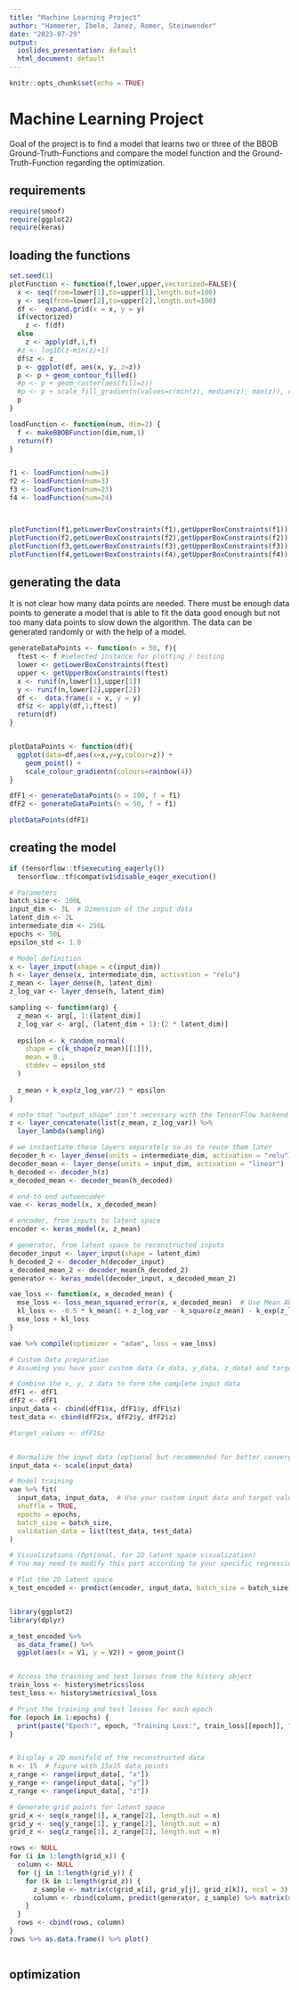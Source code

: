 ```yaml
---
title: "Machine Learning Project"
author: "Hammerer, Ibele, Janez, Romer, Steinwender"
date: "2023-07-29"
output:
  ioslides_presentation: default
  html_document: default
---
```


```r
knitr::opts_chunk$set(echo = TRUE)
```

# Machine Learning Project

Goal of the project is to find a model that learns two or three of the BBOB Ground-Truth-Functions and compare the model function and the Ground-Truth-Function regarding the optimization.

## requirements

```r
require(smoof)
require(ggplot2)
require(keras)
```

## loading the functions

```r
set.seed(1)
plotFunction <- function(f,lower,upper,vectorized=FALSE){
  x <- seq(from=lower[1],to=upper[1],length.out=100)
  y <- seq(from=lower[2],to=upper[2],length.out=100)
  df <-  expand.grid(x = x, y = y)
  if(vectorized)
    z <- f(df)
  else
    z <- apply(df,1,f)
  #z <- log10(z-min(z)+1)
  df$z <- z
  p <- ggplot(df, aes(x, y, z=z))
  p <- p + geom_contour_filled()
  #p <- p + geom_raster(aes(fill=z))
  #p <- p + scale_fill_gradientn(values=c(min(z), median(z), max(z)), colours=c("red","white","blue"))
  p
}

loadFunction <- function(num, dim=2) {
  f <- makeBBOBFunction(dim,num,1)
  return(f)
}


f1 <- loadFunction(num=1)
f2 <- loadFunction(num=3)
f3 <- loadFunction(num=23)
f4 <- loadFunction(num=24)



plotFunction(f1,getLowerBoxConstraints(f1),getUpperBoxConstraints(f1))
plotFunction(f2,getLowerBoxConstraints(f2),getUpperBoxConstraints(f2))
plotFunction(f3,getLowerBoxConstraints(f3),getUpperBoxConstraints(f3))
plotFunction(f4,getLowerBoxConstraints(f4),getUpperBoxConstraints(f4))

```

## generating the data

It is not clear how many data points are needed. There must be enough data points to generate a model that is able to fit the data good enough but not too many data points to slow down the algorithm. The data can be generated randomly or with the help of a model.

```r
generateDataPoints <- function(n = 50, f){
  ftest <- f #selected instance for plotting / testing
  lower <- getLowerBoxConstraints(ftest)
  upper <- getUpperBoxConstraints(ftest)
  x <- runif(n,lower[1],upper[1])
  y <- runif(n,lower[2],upper[2])
  df <-  data.frame(x = x, y = y)
  df$z <- apply(df,1,ftest)
  return(df)
}


plotDataPoints <- function(df){
  ggplot(data=df,aes(x=x,y=y,colour=z)) +
    geom_point() +
    scale_colour_gradientn(colours=rainbow(4))
}

dfF1 <- generateDataPoints(n = 100, f = f1)
dfF2 <- generateDataPoints(n = 50, f = f1)

plotDataPoints(dfF1)


```


## creating the model

```r

if (tensorflow::tf$executing_eagerly())
  tensorflow::tf$compat$v1$disable_eager_execution()

```


```r

# Parameters
batch_size <- 100L
input_dim <- 3L  # Dimension of the input data
latent_dim <- 2L
intermediate_dim <- 256L
epochs <- 50L
epsilon_std <- 1.0

# Model definition
x <- layer_input(shape = c(input_dim))
h <- layer_dense(x, intermediate_dim, activation = "relu")
z_mean <- layer_dense(h, latent_dim)
z_log_var <- layer_dense(h, latent_dim)

sampling <- function(arg) {
  z_mean <- arg[, 1:(latent_dim)]
  z_log_var <- arg[, (latent_dim + 1):(2 * latent_dim)]
  
  epsilon <- k_random_normal(
    shape = c(k_shape(z_mean)[[1]]), 
    mean = 0.,
    stddev = epsilon_std
  )
  
  z_mean + k_exp(z_log_var/2) * epsilon
}

# note that "output_shape" isn't necessary with the TensorFlow backend
z <- layer_concatenate(list(z_mean, z_log_var)) %>% 
  layer_lambda(sampling)

# we instantiate these layers separately so as to reuse them later
decoder_h <- layer_dense(units = intermediate_dim, activation = "relu")
decoder_mean <- layer_dense(units = input_dim, activation = "linear")  # Use 'linear' activation for regression
h_decoded <- decoder_h(z)
x_decoded_mean <- decoder_mean(h_decoded)

# end-to-end autoencoder
vae <- keras_model(x, x_decoded_mean)

# encoder, from inputs to latent space
encoder <- keras_model(x, z_mean)

# generator, from latent space to reconstructed inputs
decoder_input <- layer_input(shape = latent_dim)
h_decoded_2 <- decoder_h(decoder_input)
x_decoded_mean_2 <- decoder_mean(h_decoded_2)
generator <- keras_model(decoder_input, x_decoded_mean_2)

vae_loss <- function(x, x_decoded_mean) {
  mse_loss <- loss_mean_squared_error(x, x_decoded_mean)  # Use Mean Absolute Error for regression
  kl_loss <- -0.5 * k_mean(1 + z_log_var - k_square(z_mean) - k_exp(z_log_var), axis = -1L)
  mse_loss + kl_loss
}

vae %>% compile(optimizer = "adam", loss = vae_loss)

# Custom Data preparation
# Assuming you have your custom data (x_data, y_data, z_data) and target values (target_values)

# Combine the x, y, z data to form the complete input data
dfF1 <- dfF1
dfF2 <- dfF1
input_data <- cbind(dfF1$x, dfF1$y, dfF1$z)
test_data <- cbind(dfF2$x, dfF2$y, dfF2$z)

#target_values <- dfF1$z


# Normalize the input data (optional but recommended for better convergence)
input_data <- scale(input_data)

# Model training
vae %>% fit(
  input_data, input_data,  # Use your custom input data and target values
  shuffle = TRUE, 
  epochs = epochs, 
  batch_size = batch_size,
  validation_data = list(test_data, test_data)
)

# Visualizations (Optional, for 2D latent space visualization)
# You may need to modify this part according to your specific regression task.

# Plot the 2D latent space
x_test_encoded <- predict(encoder, input_data, batch_size = batch_size)


library(ggplot2)
library(dplyr)

x_test_encoded %>%
  as_data_frame() %>% 
  ggplot(aes(x = V1, y = V2)) + geom_point()


# Access the training and test losses from the history object
train_loss <- history$metrics$loss
test_loss <- history$metrics$val_loss

# Print the training and test losses for each epoch
for (epoch in 1:epochs) {
  print(paste("Epoch:", epoch, "Training Loss:", train_loss[[epoch]], "Test Loss:", test_loss[[epoch]]))
}


# Display a 2D manifold of the reconstructed data
n <- 15  # figure with 15x15 data points
x_range <- range(input_data[, "x"])
y_range <- range(input_data[, "y"])
z_range <- range(input_data[, "z"])

# Generate grid points for latent space
grid_x <- seq(x_range[1], x_range[2], length.out = n)
grid_y <- seq(y_range[1], y_range[2], length.out = n)
grid_z <- seq(z_range[1], z_range[2], length.out = n)

rows <- NULL
for (i in 1:length(grid_x)) {
  column <- NULL
  for (j in 1:length(grid_y)) {
    for (k in 1:length(grid_z)) {
      z_sample <- matrix(c(grid_x[i], grid_y[j], grid_z[k]), ncol = 3)
      column <- rbind(column, predict(generator, z_sample) %>% matrix(ncol = input_dim))
    }
  }
  rows <- cbind(rows, column)
}
rows %>% as.data.frame() %>% plot()



```


## optimization

```r

```
